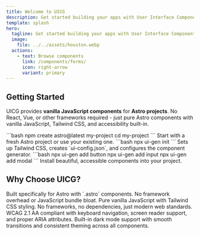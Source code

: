 ```yaml
---
title: Welcome to UICG
description: Get started building your apps with User Interface Components Generator for **Astro**.
template: splash
hero:
  tagline: Get started building your apps with User Interface Components Generator for Astro!
  image:
    file: ../../assets/houston.webp
  actions:
    - text: Browse components
      link: /components/forms/
      icon: right-arrow
      variant: primary
---
```



## Getting Started

UICG provides **vanilla JavaScript components** for **Astro projects**. No React, Vue, or other frameworks required - just pure Astro components with vanilla JavaScript, Tailwind CSS, and accessibility built-in.

<CardGrid>
	<Card title="1. Create Astro project" icon="rocket">
		```bash
		npm create astro@latest my-project
		cd my-project
		```
		Start with a fresh Astro project or use your existing one.
	</Card>
	<Card title="2. Initialize UICG" icon="setting">
		```bash
		npx ui-gen init
		```
		Sets up Tailwind CSS, creates `ui-config.json`, and configures the component generator.
	</Card>
	<Card title="3. Add components" icon="add-document">
		```bash
		npx ui-gen add button
		npx ui-gen add input
		npx ui-gen add modal
		```
		Install beautiful, accessible components into your project.
	</Card>
</CardGrid>

## Why Choose UICG?

<CardGrid>
	<Card title="Astro Native" icon="astro">
		Built specifically for Astro with `.astro` components. No framework overhead or JavaScript bundle bloat.
	</Card>
	<Card title="Vanilla JavaScript" icon="seti:javascript">
		Pure vanilla JavaScript with Tailwind CSS styling. No frameworks, no dependencies, just modern web standards.
	</Card>
	<Card title="Accessibility First" icon="approve-check">
		WCAG 2.1 AA compliant with keyboard navigation, screen reader support, and proper ARIA attributes.
	</Card>
	<Card title="Dark Mode Ready" icon="moon">
		Built-in dark mode support with smooth transitions and consistent theming across all components.
	</Card>
</CardGrid>
